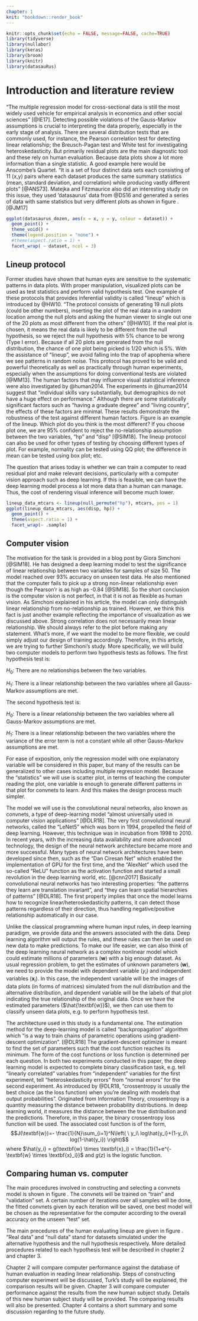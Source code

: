 ```yaml
---
chapter: 1
knit: "bookdown::render_book"
---
```


```r
knitr::opts_chunk$set(echo = FALSE, message=FALSE, cache=TRUE)
library(tidyverse)
library(nullabor)
library(keras)
library(broom)
library(knitr)
library(datasauRus)
```

# Introduction and literature review {#ch:intro}

"The multiple regression model for cross-sectional data is still the most widely used vehicle for empirical analysis in economics and other social sciences" [@IE17]. Detecting possible violations of the Gauss-Markov assumptions is crucial to interpreting the data properly, especially in the early stage of analysis. There are several distribution tests that are commonly used, for instance, the Pearson correlation test for detecting linear relationship; the Breusch-Pagan test and White test for investigating heteroskedasticity. But primarily residual plots are the main diagnostic tool and these rely on human evaluation. Because data plots show a lot more information than a single statistic. A good example here would be Anscombe's Quartet. "It is a set of four distinct data sets each consisting of 11 (x,y) pairs where each dataset produces the same summary statistics (mean, standard deviation, and correlation) while producing vastly different plots" [@ANS73]. Matejka and Fitzmaurice also did an interesting study on this issue, they used 'datasaurus' data from @DS16 and generated a series of data with same statistics but very different plots as shown in figure \ref{fig:saurus}. [@JM17]

```r
ggplot(datasaurus_dozen, aes(x = x, y = y, colour = dataset)) +
  geom_point() +
  theme_void() +
  theme(legend.position = "none") +
  #theme(aspect.ratio = 1) +
  facet_wrap( ~ dataset, ncol = 3)
```

## Lineup protocol  

Former studies have shown that human eyes are sensitive to the systematic patterns in data plots. With proper manipulation, visualized plots can be used as test statistics and perform valid hypothesis test. One example of these protocols that provides inferential validity is called "lineup" which is introduced by @HW10. "The protocol consists of generating 19 null plots (could be other numbers), inserting the plot of the real data in a random location among the null plots and asking the human viewer to single out one of the 20 plots as most different from the others" [@HW10]. If the real plot is chosen, it means the real data is likely to be different from the null hypothesis, so we reject the null hypothesis with 5% chance to be wrong (Type I error). Because if all 20 plots are generated from the null distribution, the chance of one plot being picked is $1/20$ which is 5%. With the assistance of "lineup", we avoid falling into the trap of apophenia where we see patterns in random noise. This protocol has proved to be valid and powerful theoretically as well as practically through human experiments, especially when the assumptions for doing conventional tests are violated [@MM13]. The human factors that may influence visual statistical inference were also investigated by @human2014. The experiments in @human2014 suggest that "individual skills vary substantially, but demographics do not have a huge effect on performance." Although there are some statistically significant factors such as "having a graduate degree" and "living country", the effects of these factors are minimal. These results demonstrate the robustness of the test against different human factors. Figure \ref{fig:lineup} is an example of the lineup. Which plot do you think is the most different? If you choose plot one, we are 95% confident to reject the no-relationship assumption between the two variables, "hp" and "disp" [@SIM18]. The lineup protocol can also be used for other types of testing by choosing different types of plot. For example, normality can be tested using QQ plot; the difference in mean can be tested using box plot; etc.

The question that arises today is whether we can train a computer to read residual plot and make relevant decisions, particularly with a computer vision approach such as deep learning. If this is feasible, we can have the deep learning model process a lot more data than a human can manage. Thus, the cost of rendering visual inference will become much lower.

```r
lineup_data_mtcars <- lineup(null_permute("hp"), mtcars, pos = 1)
ggplot(lineup_data_mtcars, aes(disp, hp)) +
  geom_point() +
  theme(aspect.ratio = 1) +
  facet_wrap(~ .sample)
```

## Computer vision

The motivation for the task is provided in a blog post by Giora Simchoni [@SIM18]. He has designed a deep learning model to test the significance of linear relationship between two variables for samples of size 50. The model reached over 93% accuracy on unseen test data. He also mentioned that the computer fails to pick up a strong non-linear relationship even though the Pearson'r is as high as -0.84 [@SIM18]. So the short conclusion is the computer vision is not perfect, in that it is not as flexible as human vision. As Simchoni explained in his article, the model can only distinguish linear relationship from no-relationship as trained. However, we think this fact is just another example reflecting the importance of visualization as we discussed above. Strong correlation does not necessarily mean linear relationship. We should always refer to the plot before making any statement. What's more, if we want the model to be more flexible, we could simply adjust our design of training accordingly. Therefore, in this article, we are trying to further Simchoni's study. More specifically, we will build two computer models to perform two hypothesis tests as follows. 
The first hypothesis test is:

$H_0$: There are no relationships between the two variables.

$H_1$: There is a linear relationship between the two variables where all Gauss-Markov assumptions are met.

The second hypothesis test is:

$H_0$: There is a linear relationship between the two variables where all Gauss-Markov assumptions are met.

$H_1$: There is a linear relationship between the two variables where the variance of the error term is not a constant while all other Gauss-Markov assumptions are met.

For ease of exposition, only the regression model with one explanatory variable will be considered in this paper, but many of the results can be generalized to other cases including multiple regression model. Because the "statistics" we will use is scatter plot, in terms of teaching the computer reading the plot, one variable is enough to generate different patterns in that plot for convnets to learn. And this makes the design process much simpler. 

The model we will use is the convolutional neural networks, also known as convnets, a type of deep-learning model "almost universally used in computer vision applications" [@DLR18]. The very first convolutional neural networks, called the "LeNet5" which was born in 1994, propelled the field of deep learning. However, this technique was in incubation from 1998 to 2010. In recent years, with the increasing data availability and more advanced technology, the design of the neural network architecture became more and more successful. Many types of neural network architectures have been developed since then, such as the "Dan Ciresan Net" which enabled the implementation of GPU for the first time, and the "AlexNet" which used the so-called "ReLU" function as the activation function and started a small revolution in the deep learning world, etc. [@cnn2017] Basically convolutional neural networks has two interesting properties: "the patterns they learn are translation invariant", and "they can learn spatial hierarchies of patterns" [@DLR18]. The first property implies that once the model learns how to recognize linear/heteroskedasticity patterns, it can detect those patterns regardless of their direction, thus handling negative/positive relationship automatically in our case. 

Unlike the classical programming where human input rules, in deep learning paradigm, we provide data and the answers associated with the data. Deep learning algorithm will output the rules, and these rules can then be used on new data to make predictions. To make our life easier, we can also think of the deep learning neural network as a complex nonlinear model which could estimate millions of parameters ($\textbf{w}$) with a big enough dataset. As usual regression problem, to get the estimates of unknown parameters ($\textbf{w}$), we need to provide the model with dependent variable ($y_i$) and independent variables ($\textbf{x}_i$). In this case, the independent variable will be the images of data plots (in forms of matrices) simulated from the null distribution and the alternative distribution, and dependent variable will be the labels of that plot indicating the true relationship of the original data. Once we have the estimated parameters ($\hat{\textbf{w}}$), we then can use them to classify unseen data plots, e.g. to perform hypothesis test.

The architecture used in this study is a fundamental one. The estimation method for the deep-learning model is called "backpropagation" algorithm which "is a way to train chains of parametric operations using gradient-descent optimization". [@DLR18] The gradient-descent optimizer is meant to find the set of parameters such that the cost function reaches its minimum. The form of the cost functions or loss function is determined per each question. In both two experiments conducted in this paper, the deep learning model is expected to complete binary classification task, e.g. tell "linearly correlated" variables from "independent" variables for the first experiment, tell "heteroskedasticity errors" from "normal errors" for the second experiment. 
As introduced by @DLR18, "crossentropy is usually the best choice (as the loss function) when you’re dealing with models that output probabilities". Originated from Information Theory, crossentropy is a quantity measuring the distance between probability distributions. In deep learning world, it measures the distance between the true distribution and the predictions. 
Therefore, in this paper, the binary crossentropy loss function will be used. The associated cost function is of the form,
$$J(\textbf{w})=- \frac{1}{N}\sum_{i=1}^N\left(  
\ y_i\ log\hat{y_i}+(1-y_i)\ log(1-\hat{y_i})  
\right)$$
where $\hat{y_i}  =  g(\textbf{w} \times \textbf{x}_i)  = \frac{1}{1+e^{-\textbf{w} \times \textbf{x}_i}}$ and $g(z)$ is the logistic function.

## Comparing human vs. computer

The main procedures involved in constructing and selecting a convnets model is shown in figure \ref{dgpc}. The convnets will be trained on "train" and "validation" set. A certain number of iterations over all samples will be done, the fitted convnets given by each iteration will be saved, one best model will be chosen as the representative for the computer according to the overall accuracy on the unseen "test" set.

The main precedures of the human evaluating lineup are given in figure \ref{dghm}. "Real data" and "null data" stand for datasets simulated under the alternative hypothesis and the null hypothesis respectively. More detailed procedures related to each hypothesis test will be described in chapter 2 and chapter 3.

Chapter 2 will compare computer performance against the database of human evaluation in reading linear relationship. Steps of constructing computer experiment will be discussed, Turk's study will be explained, the comparison results will be given. Chapter 3 will compare computer performance against the results from the new human subject study. Details of this new human subject study will be provided. The comparing results will also be presented. Chapter 4 contains a short summary and some discussion regarding to the future study.

\begin{figure*}[h]
\centerline{\includegraphics[width=15cm]{figures/diagpc.png}}
\caption{Diagram illustrating the training, diagnosis and choice of the computer model. Based on 480,000 simulated data sets used to create $150\times 150$ pixel images, divided into train, validation and test sets.}
\label{dgpc}
\end{figure*}

\begin{figure*}[h]
\centerline{\includegraphics[width=15cm]{figures/diaghm.png}}
\caption{Diagram illustrating the process of human subject evaluation of lineups, and how performance is computed.}
\label{dghm}
\end{figure*}




